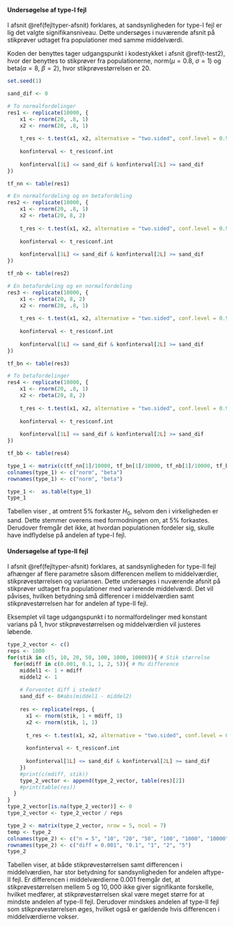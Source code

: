 #### Undersøgelse af type-I fejl

I afsnit \@ref(fejltyper-afsnit) forklares, at sandsynligheden for type-I fejl er lig det valgte signifikansniveau. Dette undersøges i nuværende afsnit på stikprøver udtaget fra populationer med samme middelværdi. 

Koden der benyttes tager udgangspunkt i kodestykket i afsnit \@ref(t-test2), hvor der benyttes to stikprøver fra populationerne, $\text{norm}(\mu = 0.8, ~\sigma=1)$ og $\text{beta}(\alpha=8, ~\beta=2)$, hvor stikprøvestørrelsen er $20$. 

```r
set.seed(1)

sand_dif <- 0

# To normalfordelinger
res1 <- replicate(10000, {
    x1 <- rnorm(20, .8, 1)
    x2 <- rnorm(20, .8, 1)
    
    t_res <- t.test(x1, x2, alternative = "two.sided", conf.level = 0.95)
    
    konfinterval <- t_res$conf.int
    
    konfinterval[1L] <= sand_dif & konfinterval[2L] >= sand_dif
})

tf_nn <- table(res1)

# En normalfordeling og en betafordeling
res2 <- replicate(10000, {
    x1 <- rnorm(20, .8, 1)
    x2 <- rbeta(20, 8, 2)
    
    t_res <- t.test(x1, x2, alternative = "two.sided", conf.level = 0.95)
    
    konfinterval <- t_res$conf.int
    
    konfinterval[1L] <= sand_dif & konfinterval[2L] >= sand_dif
})

tf_nb <- table(res2)

# En betafordeling og en normalfordeling
res3 <- replicate(10000, {
    x1 <- rbeta(20, 8, 2)
    x2 <- rnorm(20, .8, 1)
    
    t_res <- t.test(x1, x2, alternative = "two.sided", conf.level = 0.95)
    
    konfinterval <- t_res$conf.int
    
    konfinterval[1L] <= sand_dif & konfinterval[2L] >= sand_dif
})

tf_bn <- table(res3)

# To betafordelinger
res4 <- replicate(10000, {
    x1 <- rnorm(20, .8, 1)
    x2 <- rbeta(20, 8, 2)
    
    t_res <- t.test(x1, x2, alternative = "two.sided", conf.level = 0.95)
    
    konfinterval <- t_res$conf.int
    
    konfinterval[1L] <= sand_dif & konfinterval[2L] >= sand_dif
})

tf_bb <- table(res4)

type_1 <- matrix(c(tf_nn[1]/10000, tf_bn[1]/10000, tf_nb[1]/10000, tf_bb[1]/10000), ncol = 2, byrow = TRUE)
colnames(type_1) <- c("norm", "beta")
rownames(type_1) <- c("norm", "beta")

type_1 <-  as.table(type_1)
type_1
```

Tabellen viser , at omtrent $5\%$ forkaster $H_0$, selvom den i virkeligheden er sand. Dette stemmer overens med formodningen om, at $5\%$ forkastes. Derudover fremgår det ikke, at hvordan populationen fordeler sig, skulle have indflydelse på andelen af type-I fejl.

#### Undersøgelse af type-II fejl

I afsnit \@ref(fejltyper-afsnit) forklares, at sandsynligheden for type-II fejl afhænger af flere parametre såsom differencen mellem to middelværdier, stikprøvestørrelsen og variansen. Dette undersøges i nuværende afsnit på stikprøver udtaget fra populationer med varierende middelværdi. Det vil påvises, hvilken betydning små differencer i middelværdien samt stikprøvestørrelsen har for andelen af type-II fejl.

Eksemplet vil tage udgangspunkt i to normalfordelinger med konstant varians på $1$, hvor stikprøvestørrelsen og middelværdien vil justeres løbende.

```r
type_2_vector <- c()
reps <- 1000
for(stik in c(5, 10, 20, 50, 100, 1000, 10000)){ # Stik størrelse
  for(mdiff in c(0.001, 0.1, 1, 2, 5)){ # Mu difference
    middel1 <- 1 + mdiff
    middel2 <- 1
    
    # Forventet diff i stedet?
    sand_dif <- 0#abs(middel1 - middel2)
    
    res <- replicate(reps, {
      x1 <- rnorm(stik, 1 + mdiff, 1)
      x2 <- rnorm(stik, 1, 1)
    
      t_res <- t.test(x1, x2, alternative = "two.sided", conf.level = 0.95)
    
      konfinterval <- t_res$conf.int
    
      konfinterval[1L] <= sand_dif & konfinterval[2L] >= sand_dif
    })
    #print(c(mdiff, stik))
    type_2_vector <- append(type_2_vector, table(res)[2])
    #print(table(res))
  }
}
type_2_vector[is.na(type_2_vector)] <- 0
type_2_vector <- type_2_vector / reps

type_2 <- matrix(type_2_vector, nrow = 5, ncol = 7)
temp <- type_2
colnames(type_2) <- c("n = 5", "10", "20", "50", "100", "1000", "10000")
rownames(type_2) <- c("diff = 0.001", "0.1", "1", "2", "5")
type_2
```

Tabellen viser, at både stikprøvestørrelsen samt differencen i middelværdien, har stor betydning for sandsynligheden for andelen aftype-II fejl. Er differencen i middelværdierne $0.001$ fremgår det, at stikprøvestørrelsen mellem $5$ og $10,000$ ikke giver signifikante forskelle, hvilket medfører, at stikprøvestørrelsen skal være meget større for at mindste andelen af type-II fejl. Derudover mindskes andelen af type-II fejl som stikprøvestørrelsen øges, hvilket også er gældende hvis differencen i middelværdierne vokser.
